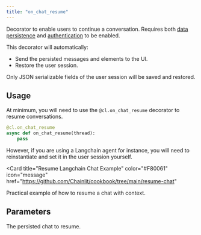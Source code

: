 ```yaml
---
title: "on_chat_resume"
---
```


Decorator to enable users to continue a conversation.
Requires both [data persistence](/data-persistence/overview) and [authentication](/authentication) to be enabled.

This decorator will automatically:

- Send the persisted messages and elements to the UI.
- Restore the user session.

<Warning>
  Only JSON serializable fields of the user session will be saved and restored.
</Warning>

## Usage

At minimum, you will need to use the `@cl.on_chat_resume` decorator to resume conversations.

```python
@cl.on_chat_resume
async def on_chat_resume(thread):
    pass
```

However, if you are using a Langchain agent for instance, you will need to reinstantiate and set it in the user session yourself.

<Card
  title="Resume Langchain Chat Example"
  color="#F80061"
  icon="message"
  href="https://github.com/Chainlit/cookbook/tree/main/resume-chat"
>
  Practical example of how to resume a chat with context.
</Card>

## Parameters

<ParamField path="thread" type="ThreadDict">
  The persisted chat to resume.
</ParamField>
